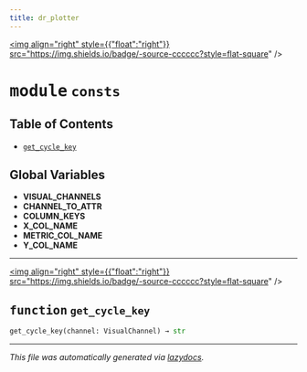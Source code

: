 ```yaml
---
title: dr_plotter
---
```


<a href="https://github.com/drothermel/%24%7BREPO%7D/blob/main/src/dr_plotter/consts.py"><img align="right" style={{"float":"right"}} src="https://img.shields.io/badge/-source-cccccc?style=flat-square" /></a>

# <kbd>module</kbd> `consts`



## Table of Contents
- [`get_cycle_key`](./dr_plotter.consts#function-get-cycle-key)


**Global Variables**
---------------
- **VISUAL_CHANNELS**
- **CHANNEL_TO_ATTR**
- **COLUMN_KEYS**
- **X_COL_NAME**
- **METRIC_COL_NAME**
- **Y_COL_NAME**

---

<a href="https://github.com/drothermel/%24%7BREPO%7D/blob/main/src/dr_plotter/consts.py#L30"><img align="right" style={{"float":"right"}} src="https://img.shields.io/badge/-source-cccccc?style=flat-square" /></a>

## <kbd>function</kbd> `get_cycle_key`

```python
get_cycle_key(channel: VisualChannel) → str
```







---

_This file was automatically generated via [lazydocs](https://github.com/ml-tooling/lazydocs)._
